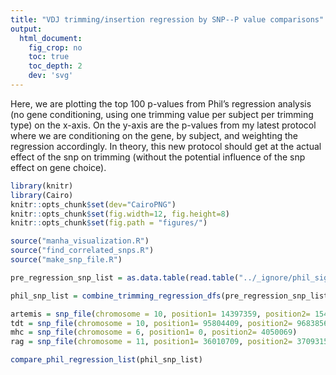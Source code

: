 ```yaml
---
title: "VDJ trimming/insertion regression by SNP--P value comparisons"
output:
  html_document:
    fig_crop: no
    toc: true
    toc_depth: 2
    dev: 'svg'
---
```


Here, we are plotting the top 100 p-values from Phil's regression analysis (no gene conditioning, using one trimming value per subject per trimming type) on the x-axis. On the y-axis are the p-values from my latest protocol where we are conditioning on the gene, by subject, and weighting the regression accordingly. In theory, this new protocol should get at the actual effect of the snp on trimming (without the potential influence of the snp effect on gene choice).

```r
library(knitr)
library(Cairo)
knitr::opts_chunk$set(dev="CairoPNG")
knitr::opts_chunk$set(fig.width=12, fig.height=8) 
knitr::opts_chunk$set(fig.path = "figures/")

source("manha_visualization.R")
source("find_correlated_snps.R")
source("make_snp_file.R")

pre_regression_snp_list = as.data.table(read.table("../_ignore/phil_sig_snps/top100_trimming_pvals_for_maggie.tsv", sep = "\t", fill=TRUE, header = TRUE))[-c(1:4)]

phil_snp_list = combine_trimming_regression_dfs(pre_regression_snp_list, condensing = 'by_gene', trimming_type_list = c('v_trim', 'd0_trim', 'd1_trim', 'j_trim', "vd_insert", "vj_insert", "dj_insert"))

artemis = snp_file(chromosome = 10, position1= 14397359, position2= 15454432)
tdt = snp_file(chromosome = 10, position1= 95804409, position2= 96838564)
mhc = snp_file(chromosome = 6, position1= 0, position2= 4050069)
rag = snp_file(chromosome = 11, position1= 36010709, position2= 37093156)
```


```r
compare_phil_regression_list(phil_snp_list)
```

